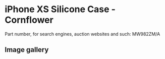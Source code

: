 # iPhone XS Silicone Case - Cornflower

Part number, for search engines, auction websites and such: MW982ZM/A

## Image gallery

<div style={{ width: "768px" }}>
  <GalleryComponent
    images={[
      {
        original: "/everysource/MW982",
        thumbnail: "/everypreview/MW982",
      },
      {
        original: "/everysource/MW982_AV1_GOLD",
        thumbnail: "/everypreview/MW982_AV1_GOLD",
      },
      {
        original: "/everysource/MW982_AV1_SILVER",
        thumbnail: "/everypreview/MW982_AV1_SILVER",
      },
      {
        original: "/everysource/MW982_AV1_SPACE_GRAY",
        thumbnail: "/everypreview/MW982_AV1_SPACE_GRAY",
      },
      {
        original: "/everysource/MW982_AV2",
        thumbnail: "/everypreview/MW982_AV2",
      }
    ]}
  />
</div>